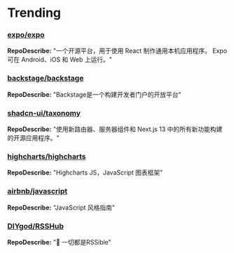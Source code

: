 # Trending

### [expo/expo](https://github.com/expo/expo)
**RepoDescribe:** "一个开源平台，用于使用 React 制作通用本机应用程序。 Expo 可在 Android、iOS 和 Web 上运行。"
  

### [backstage/backstage](https://github.com/backstage/backstage)
**RepoDescribe:** "Backstage是一个构建开发者门户的开放平台"
  

### [shadcn-ui/taxonomy](https://github.com/shadcn-ui/taxonomy)
**RepoDescribe:** "使用新路由器、服务器组件和 Next.js 13 中的所有新功能构建的开源应用程序。"
  

### [highcharts/highcharts](https://github.com/highcharts/highcharts)
**RepoDescribe:** "Highcharts JS，JavaScript 图表框架"
  

### [airbnb/javascript](https://github.com/airbnb/javascript)
**RepoDescribe:** "JavaScript 风格指南"
  

### [DIYgod/RSSHub](https://github.com/DIYgod/RSSHub)
**RepoDescribe:** "🍰 一切都是RSSible"
  
